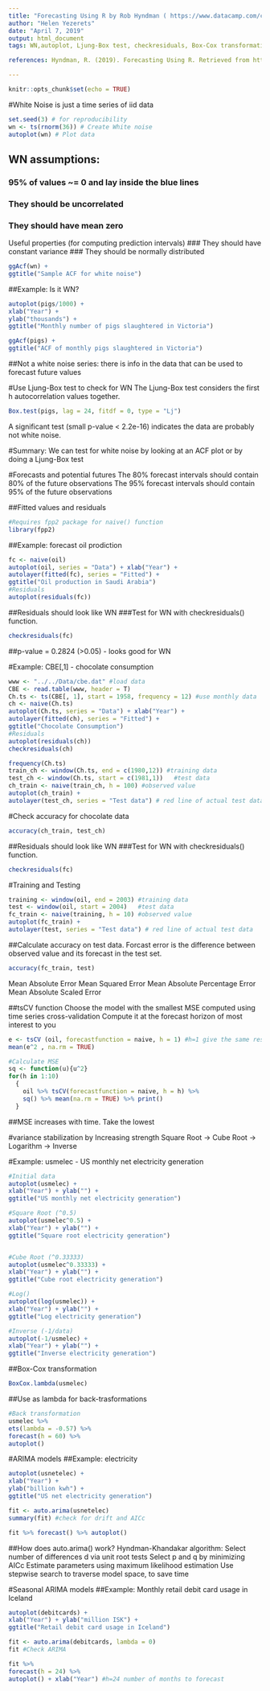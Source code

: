 ```yaml
---
title: "Forecasting Using R by Rob Hyndman ( https://www.datacamp.com/courses/forecasting-using-r)"
author: "Helen Yezerets"
date: "April 7, 2019"
output: html_document
tags: WN,autoplot, Ljung-Box test, checkresiduals, Box-Cox transformation

references: Hyndman, R. (2019). Forecasting Using R. Retrieved from https://www.datacamp.com/courses/forecasting-using-r

---
```


```r
knitr::opts_chunk$set(echo = TRUE)
```

#White Noise is just a time series of iid data
```r
set.seed(3) # for reproducibility
wn <- ts(rnorm(36)) # Create White noise
autoplot(wn) # Plot data
```
## WN assumptions:
### 95% of values ~= 0  and lay inside the blue lines
### They should be uncorrelated
### They should have mean zero
Useful properties (for computing prediction intervals)
### They should have constant variance
### They should be normally distributed
```r
ggAcf(wn) +
ggtitle("Sample ACF for white noise")
```
##Example: Is it WN?
```r
autoplot(pigs/1000) +
xlab("Year") +
ylab("thousands") +
ggtitle("Monthly number of pigs slaughtered in Victoria")

ggAcf(pigs) +
ggtitle("ACF of monthly pigs slaughtered in Victoria")

```
##Not a white noise series: there is info in the data that can be used to forecast future values

#Use Ljung-Box test to check for WN
The Ljung-Box test considers the first h autocorrelation values together.


```r
Box.test(pigs, lag = 24, fitdf = 0, type = "Lj")

```
A significant test (small p-value < 2.2e-16) indicates the data are probably not
white noise.

#Summary: 
We can test for white noise by looking at an
ACF plot
or by doing a Ljung-Box test

#Forecasts and potential futures
The 80% forecast intervals should contain 80% of the future observations
The 95% forecast intervals should contain 95% of the future observations


##Fitted values and residuals
```r
#Requires fpp2 package for naive() function
library(fpp2)
```

##Example: forecast oil prodiction
```r
fc <- naive(oil)
autoplot(oil, series = "Data") + xlab("Year") +
autolayer(fitted(fc), series = "Fitted") +
ggtitle("Oil production in Saudi Arabia")
#Residuals
autoplot(residuals(fc))
```

##Residuals should look like WN
###Test for WN with checkresiduals() function.
```r
checkresiduals(fc)
```
##p-value = 0.2824 (>0.05) - looks good for WN

#Example: CBE[,1] - chocolate consumption
```r
www <- "../../Data/cbe.dat" #load data 
CBE <- read.table(www, header = T)
Ch.ts <- ts(CBE[, 1], start = 1958, frequency = 12) #use monthly data
ch <- naive(Ch.ts)
autoplot(Ch.ts, series = "Data") + xlab("Year") +
autolayer(fitted(ch), series = "Fitted") +
ggtitle("Chocolate Consumption")
#Residuals
autoplot(residuals(ch))
checkresiduals(ch)
```

```r
frequency(Ch.ts)
train_ch <- window(Ch.ts, end = c(1980,12)) #training data
test_ch <- window(Ch.ts, start = c(1981,1))   #test data
ch_train <- naive(train_ch, h = 100) #observed value
autoplot(ch_train) +
autolayer(test_ch, series = "Test data") # red line of actual test data

```

#Check accuracy for chocolate data
```r
accuracy(ch_train, test_ch)
```

##Residuals should look like WN
###Test for WN with checkresiduals() function.
```r
checkresiduals(fc)
```

#Training and Testing

```r
training <- window(oil, end = 2003) #training data
test <- window(oil, start = 2004)   #test data
fc_train <- naive(training, h = 10) #observed value
autoplot(fc_train) +
autolayer(test, series = "Test data") # red line of actual test data

```
##Calculate accuracy on test data.
Forcast error is the difference between observed value and its forecast in the test set.
```r
accuracy(fc_train, test)
```
Mean Absolute Error
Mean Squared Error
Mean Absolute Percentage Error
Mean Absolute Scaled Error

##tsCV function
Choose the model with the smallest MSE computed using time series cross-validation
Compute it at the forecast horizon of most interest to you

```r
e <- tsCV (oil, forecastfunction = naive, h = 1) #h=1 give the same results as residuals
mean(e^2 , na.rm = TRUE)
```

```r
#Calculate MSE
sq <- function(u){u^2}
for(h in 1:10)
  {
    oil %>% tsCV(forecastfunction = naive, h = h) %>%
    sq() %>% mean(na.rm = TRUE) %>% print()
  }

```
##MSE increases with time. Take the lowest

#variance stabilization by Increasing strength
Square Root -> Cube Root -> Logarithm -> Inverse

#Example: usmelec - US monthly net electricity generation
```r
#Initial data
autoplot(usmelec) +
xlab("Year") + ylab("") +
ggtitle("US monthly net electricity generation")

#Square Root (^0.5)
autoplot(usmelec^0.5) +
xlab("Year") + ylab("") +
ggtitle("Square root electricity generation")


#Cube Root (^0.33333)
autoplot(usmelec^0.33333) +
xlab("Year") + ylab("") +
ggtitle("Cube root electricity generation")

#Log()
autoplot(log(usmelec)) +
xlab("Year") + ylab("") +
ggtitle("Log electricity generation")

#Inverse (-1/data)
autoplot(-1/usmelec) +
xlab("Year") + ylab("") +
ggtitle("Inverse electricity generation")

```


##Box-Cox transformation

```r
BoxCox.lambda(usmelec)
```

##Use as lambda for back-trasformations
```r
#Back transformation
usmelec %>%
ets(lambda = -0.57) %>%
forecast(h = 60) %>%
autoplot()
```

#ARIMA models
##Example: electricity
```r
autoplot(usnetelec) +
xlab("Year") +
ylab("billion kwh") +
ggtitle("US net electricity generation")

fit <- auto.arima(usnetelec)
summary(fit) #check for drift and AICc
```
```r
fit %>% forecast() %>% autoplot()
```
##How does auto.arima() work?
Hyndman-Khandakar algorithm:
Select number of differences d via unit root tests
Select p and q by minimizing AICc
Estimate parameters using maximum likelihood estimation
Use stepwise search to traverse model space, to save time

#Seasonal ARIMA models
##Example: Monthly retail debit card usage in Iceland

```r
autoplot(debitcards) +
xlab("Year") + ylab("million ISK") +
ggtitle("Retail debit card usage in Iceland")

fit <- auto.arima(debitcards, lambda = 0)
fit #Check ARIMA
```

```r
fit %>%
forecast(h = 24) %>%
autoplot() + xlab("Year") #h=24 number of months to forecast
```


